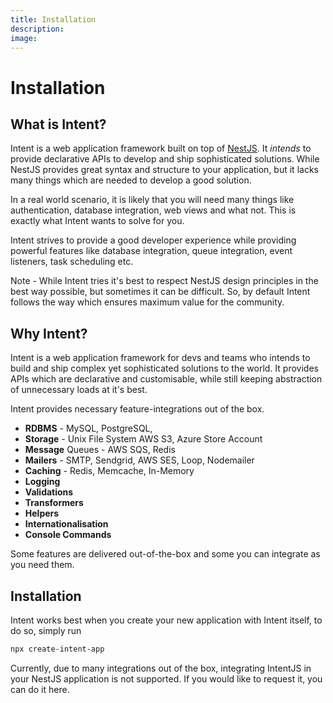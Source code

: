 ```yaml
---
title: Installation
description:
image:
---
```



# Installation

## What is Intent?

Intent is a web application framework built on top of [NestJS](https://nestjs.com). It _intends_ to provide declarative APIs to develop and ship sophisticated solutions. While NestJS provides great syntax and structure to your application, but it lacks many things which are needed to develop a good solution.&#x20;

In a real world scenario, it is likely that you will need many things like authentication, database integration, web views and what not. This is exactly what Intent wants to solve for you.

Intent strives to provide a good developer experience while providing powerful features like database integration, queue integration, event listeners, task scheduling etc.

Note - While Intent tries it's best to respect NestJS design principles in the best way possible, but sometimes it can be difficult. So, by default Intent follows the way which ensures maximum value for the community.

## Why Intent?

Intent is a web application framework for devs and teams who intends to build and ship complex yet sophisticated solutions to the world. It provides APIs which are declarative and customisable, while still keeping abstraction of unnecessary loads at it's best.

Intent provides necessary feature-integrations out of the box.

- **RDBMS** - MySQL, PostgreSQL,
- **Storage** - Unix File System AWS S3, Azure Store Account
- **Message** Queues - AWS SQS, Redis
- **Mailers** - SMTP, Sendgrid, AWS SES, Loop, Nodemailer
- **Caching** - Redis, Memcache, In-Memory
- **Logging**
- **Validations**
- **Transformers**
- **Helpers**
- **Internationalisation**
- **Console Commands**

<Callout type="info" emoji="ℹ️">
  Some features are delivered out-of-the-box and some you can integrate as you
  need them.
</Callout>

## **Installation**

Intent works best when you create your new application with Intent itself, to do so, simply run

```bash
npx create-intent-app
```

<Callout type="info" emoji="ℹ️">
  Currently, due to many integrations out of the box, integrating IntentJS in
  your NestJS application is not supported. If you would like to request it, you
  can do it here.
</Callout>
